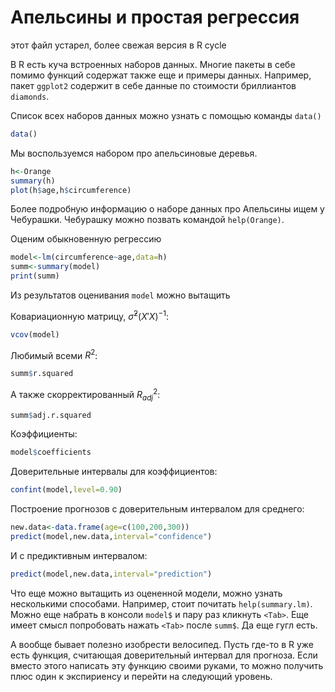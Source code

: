 # Апельсины и простая регрессия

 этот файл устарел, более свежая версия в R cycle

В R есть куча встроенных наборов данных. Многие пакеты в себе помимо функций содержат также еще и примеры данных. Например, пакет `ggplot2` содержит в себе данные по стоимости бриллиантов `diamonds`.

Список всех наборов данных можно узнать с помощью команды `data()`

```r
data()
```

Мы воспользуемся набором про апельсиновые деревья.

```r
h<-Orange
summary(h)
plot(h$age,h$circumference)
```

Более подробную информацию о наборе данных про Апельсины ищем у Чебурашки. Чебурашку можно позвать командой `help(Orange)`.


Оценим обыкновенную регрессию
```r
model<-lm(circumference~age,data=h)
summ<-summary(model)
print(summ)
```

Из результатов оценивания `model` можно вытащить

Ковариационную матрицу, $\hat{\sigma}^2(X'X)^{-1}$:
```r
vcov(model)
```

Любимый всеми $R^2$:
```r
summ$r.squared
```

А также скорректированный $R^2_{adj}$:
```r
summ$adj.r.squared
```

Коэффициенты:
```r
model$coefficients
```

Доверительные интервалы для коэффициентов:
```r
confint(model,level=0.90)
```

Построение прогнозов с доверительным интервалом для среднего:
```r
new.data<-data.frame(age=c(100,200,300))
predict(model,new.data,interval="confidence")
```

И с предиктивным интервалом:
```r
predict(model,new.data,interval="prediction")
```


Что еще можно вытащить из оцененной модели, можно узнать несколькими способами. Например, стоит почитать `help(summary.lm)`. Можно еще набрать в консоли `model$` и пару раз кликнуть `<Tab>`. Еще имеет смысл попробовать нажать `<Tab>` после `summ$`. Да еще гугл есть.

А вообще бывает полезно изобрести велосипед. Пусть где-то в R уже есть функция, считающая доверительный интервал для прогноза. Если вместо этого написать эту функцию своими руками, то можно получить плюс один к экспириенсу и перейти на следующий уровень.

